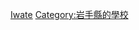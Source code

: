 {{日本行政區劃分類導航|的大學}}
{{Commonscat|Universities and colleges in Iwate prefecture}}

[[Category:日本各都道府縣的大學|Iwate]]
[[Category:岩手縣的學校|Category:岩手縣的學校]]